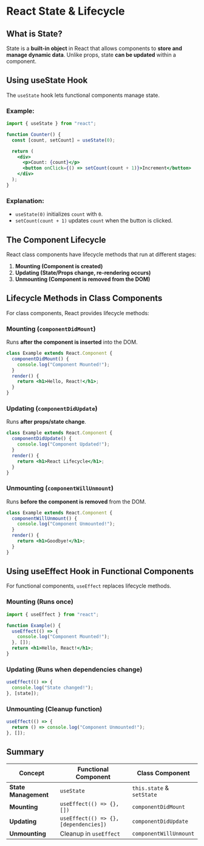 # React State & Lifecycle

## What is State?

State is a **built-in object** in React that allows components to **store and manage dynamic data**. Unlike props, state **can be updated** within a component.

## Using useState Hook

The `useState` hook lets functional components manage state.

### Example:

```jsx
import { useState } from "react";

function Counter() {
  const [count, setCount] = useState(0);

  return (
    <div>
      <p>Count: {count}</p>
      <button onClick={() => setCount(count + 1)}>Increment</button>
    </div>
  );
}
```

### Explanation:
- `useState(0)` initializes `count` with `0`.
- `setCount(count + 1)` updates `count` when the button is clicked.

## The Component Lifecycle

React class components have lifecycle methods that run at different stages:

1. **Mounting (Component is created)**
2. **Updating (State/Props change, re-rendering occurs)**
3. **Unmounting (Component is removed from the DOM)**

## Lifecycle Methods in Class Components

For class components, React provides lifecycle methods:

### Mounting (`componentDidMount`)
Runs **after the component is inserted** into the DOM.

```jsx
class Example extends React.Component {
  componentDidMount() {
    console.log("Component Mounted!");
  }
  render() {
    return <h1>Hello, React!</h1>;
  }
}
```

### Updating (`componentDidUpdate`)
Runs **after props/state change**.

```jsx
class Example extends React.Component {
  componentDidUpdate() {
    console.log("Component Updated!");
  }
  render() {
    return <h1>React Lifecycle</h1>;
  }
}
```

### Unmounting (`componentWillUnmount`)
Runs **before the component is removed** from the DOM.

```jsx
class Example extends React.Component {
  componentWillUnmount() {
    console.log("Component Unmounted!");
  }
  render() {
    return <h1>Goodbye!</h1>;
  }
}
```

## Using useEffect Hook in Functional Components

For functional components, `useEffect` replaces lifecycle methods.

### Mounting (Runs once)
```jsx
import { useEffect } from "react";

function Example() {
  useEffect(() => {
    console.log("Component Mounted!");
  }, []);
  return <h1>Hello, React!</h1>;
}
```

### Updating (Runs when dependencies change)
```jsx
useEffect(() => {
  console.log("State changed!");
}, [state]);
```

### Unmounting (Cleanup function)
```jsx
useEffect(() => {
  return () => console.log("Component Unmounted!");
}, []);
```

## Summary

| Concept              | Functional Component | Class Component |
|----------------------|---------------------|----------------|
| **State Management** | `useState`          | `this.state` & `setState` |
| **Mounting**        | `useEffect(() => {}, [])` | `componentDidMount` |
| **Updating**        | `useEffect(() => {}, [dependencies])` | `componentDidUpdate` |
| **Unmounting**      | Cleanup in `useEffect` | `componentWillUnmount` |

